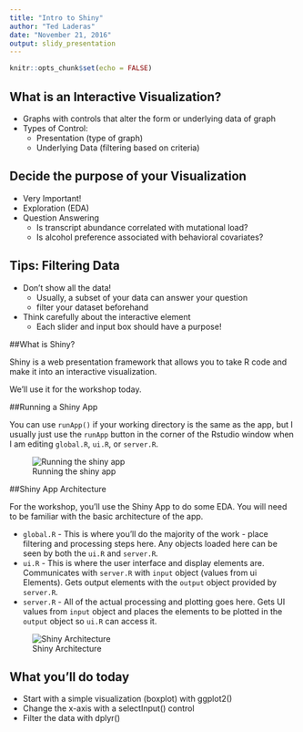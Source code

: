 ```yaml
---
title: "Intro to Shiny"
author: "Ted Laderas"
date: "November 21, 2016"
output: slidy_presentation
---
```


```r
knitr::opts_chunk$set(echo = FALSE)
```

## What is an Interactive Visualization?

- Graphs with controls that alter the form or underlying data of graph
- Types of Control:
  - Presentation (type of graph)
  - Underlying Data (filtering based on criteria)

## Decide the purpose of your Visualization

- Very Important! 
- Exploration (EDA) 
- Question Answering
  - Is transcript abundance correlated with mutational load?
  - Is alcohol preference associated with behavioral covariates?

## Tips: Filtering Data

- Don't show all the data! 
  - Usually, a subset of your data can answer your question
  - filter your dataset beforehand
- Think carefully about the interactive element
  - Each slider and input box should have a purpose!

##What is Shiny?

Shiny is a web presentation framework that allows you to take R code and make it into an interactive visualization. 

We'll use it for the workshop today.

##Running a Shiny App

You can use `runApp()` if your working directory is the same as the app, but I usually just use the `runApp` button in the corner of the Rstudio window when I am editing `global.R`, `ui.R`, or `server.R`.

![Running the shiny app](image/runningShinyApps.png)

##Shiny App Architecture

For the workshop, you'll use the Shiny App to do some EDA. You will need to be familiar with the basic architecture of the app.

- `global.R` - This is where you'll do the majority of the work - place filtering and processing steps here. Any objects loaded here can be seen by both the `ui.R` and `server.R`.
- `ui.R` - This is where the user interface and display elements are. Communicates with `server.R` with `input` object (values from ui Elements). Gets output elements with the `output` object provided by `server.R`.
- `server.R` - All of the actual processing and plotting goes here. Gets UI values from `input` object and places the elements to be plotted in the `output` object so `ui.R` can access it.

![Shiny Architecture](image/shinyArchitecture.png)

## What you'll do today

- Start with a simple visualization (boxplot) with ggplot2()
- Change the x-axis with a selectInput() control
- Filter the data with dplyr()

